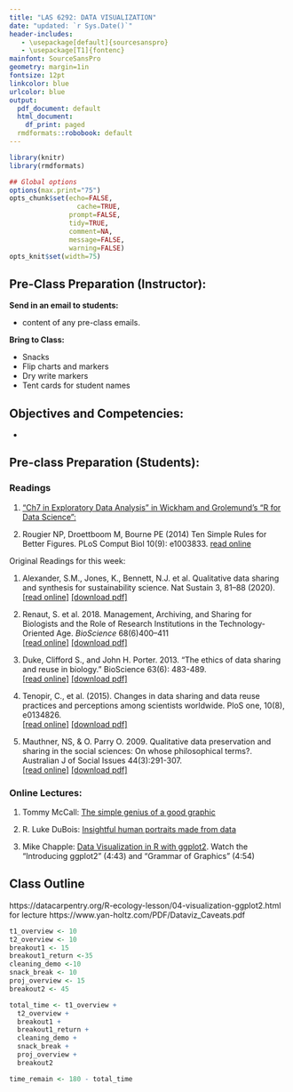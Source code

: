```yaml
---
title: "LAS 6292: DATA VISUALIZATION"
date: "updated: `r Sys.Date()`"
header-includes:
   - \usepackage[default]{sourcesanspro}
   - \usepackage[T1]{fontenc}
mainfont: SourceSansPro
geometry: margin=1in
fontsize: 12pt
linkcolor: blue
urlcolor: blue
output:
  pdf_document: default
  html_document:
    df_print: paged
  rmdformats::robobook: default
---
```



```r
library(knitr)
library(rmdformats)

## Global options
options(max.print="75")
opts_chunk$set(echo=FALSE,
	             cache=TRUE,
               prompt=FALSE,
               tidy=TRUE,
               comment=NA,
               message=FALSE,
               warning=FALSE)
opts_knit$set(width=75)
```

## Pre-Class Preparation (Instructor):  

**Send in an email to students:  **  

  * content of any pre-class emails.

**Bring to Class:  **  

  * Snacks
  * Flip charts and markers
  * Dry write markers
  * Tent cards for student names

## Objectives and Competencies:   

* 
  
## Pre-class Preparation (Students):

### **Readings**

1. [“Ch7 in Exploratory Data Analysis” in Wickham and Grolemund’s “R for Data Science”:](https://r4ds.had.co.nz/exploratory-data-analysis.html)  

2. Rougier NP, Droettboom M, Bourne PE (2014) Ten Simple Rules for Better Figures. PLoS Comput Biol 10(9): e1003833. [read online](https://journals.plos.org/ploscompbiol/article?id=10.1371/journal.pcbi.1003833)



Original Readings for this week: 

1.  Alexander, S.M., Jones, K., Bennett, N.J. et al. Qualitative data sharing and synthesis for sustainability science. Nat Sustain 3, 81–88 (2020).  
        [[read online]](https://doi.org/10.1038/s41893-019-0434-8 )  [[download pdf]](https://github.com/BrunaLab/LAS6292_DataManagement/blob/master/Assigned_Readings/Alexander_etal_2019_NatureSustainability.pdf)

2. Renaut, S. et al. 2018. Management, Archiving, and Sharing for Biologists and the Role of Research Institutions in the Technology-Oriented Age. *BioScience* 68(6)400–411  
        [[read online]](https://academic.oup.com/bioscience/article/68/6/400/4983937) [[download pdf]](https://github.com/BrunaLab/LAS6292_DataManagement/blob/master/Assigned_Readings/Renaut_etal_2018_Bioscience.pdf)  

2.  Duke, Clifford S., and John H. Porter. 2013. "The ethics of data sharing and reuse in biology." BioScience 63(6): 483-489.  
        [[read online]](https://academic.oup.com/bioscience/article/63/6/483/226339) [[download pdf]](https://github.com/BrunaLab/LAS6292_DataManagement/blob/master/Assigned_Readings/Duke%26Porter_2013.pdf)

3.  Tenopir, C., et al.  (2015). Changes in data sharing and data reuse practices and perceptions among scientists worldwide. PloS one, 10(8), e0134826.  
        [[read online]](https://journals.plos.org/plosone/article?id=10.1371/journal.pone.0134826) [[download pdf]](https://github.com/BrunaLab/LAS6292_DataManagement/blob/master/Assigned_Readings/Tenopir_etal_2015.PDF)

4.  Mauthner, NS, & O. Parry O. 2009. Qualitative data preservation and sharing in the social sciences: On whose philosophical terms?. Australian J of Social Issues 44(3):291-307.  
         [[read online]](https://onlinelibrary.wiley.com/doi/abs/10.1002/j.1839-4655.2009.tb00147.x)  [[download pdf]](https://github.com/BrunaLab/LAS6292_DataManagement/blob/master/Assigned_Readings/Mauthner_et_al-2009-Australian_Journal_of_Social_Issues.pdf)


### **Online Lectures:**  

1. Tommy McCall: [The simple genius of a good graphic](https://www.ted.com/talks/tommy_mccall_the_simple_genius_of_a_good_graphic?language=en)
    
2. R. Luke DuBois: [Insightful human portraits made from data](https://www.ted.com/talks/r_luke_dubois_insightful_human_portraits_made_from_data?language=en)

3. Mike Chapple: [Data Visualization in R with ggplot2](https://www.linkedin.com/learning/data-visualization-in-r-with-ggplot2/the-grammar-of-graphics?resume=false&u=41282748). Watch the "Introducing ggplot2" (4:43) and "Grammar of Graphics" (4:54)


  
## Class Outline
https://datacarpentry.org/R-ecology-lesson/04-visualization-ggplot2.html
for lecture https://www.yan-holtz.com/PDF/Dataviz_Caveats.pdf


```r
t1_overview <- 10
t2_overview <- 10
breakout1 <- 15
breakout1_return <-35
cleaning_demo <-10
snack_break <- 10
proj_overview <- 15
breakout2 <- 45

total_time <- t1_overview + 
  t2_overview + 
  breakout1 + 
  breakout1_return + 
  cleaning_demo +
  snack_break + 
  proj_overview + 
  breakout2 

time_remain <- 180 - total_time
```



